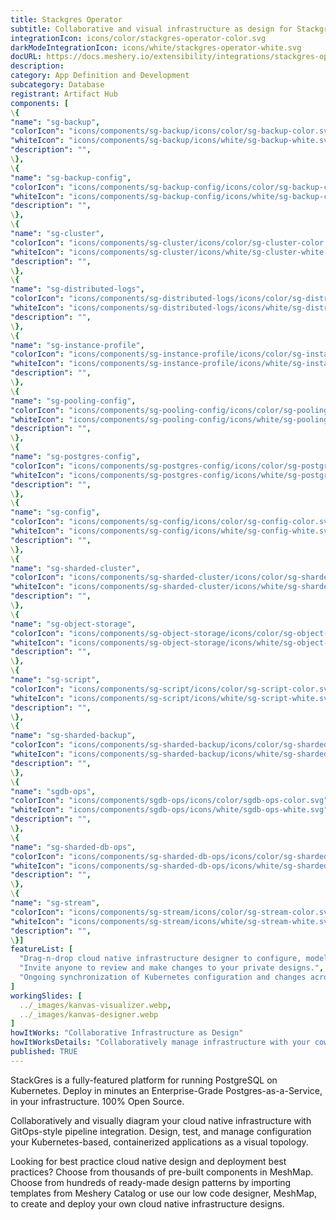 ```yaml
---
title: Stackgres Operator
subtitle: Collaborative and visual infrastructure as design for Stackgres Operator
integrationIcon: icons/color/stackgres-operator-color.svg
darkModeIntegrationIcon: icons/white/stackgres-operator-white.svg
docURL: https://docs.meshery.io/extensibility/integrations/stackgres-operator
description: 
category: App Definition and Development
subcategory: Database
registrant: Artifact Hub
components: [
\{
"name": "sg-backup",
"colorIcon": "icons/components/sg-backup/icons/color/sg-backup-color.svg",
"whiteIcon": "icons/components/sg-backup/icons/white/sg-backup-white.svg",
"description": "",
\},
\{
"name": "sg-backup-config",
"colorIcon": "icons/components/sg-backup-config/icons/color/sg-backup-config-color.svg",
"whiteIcon": "icons/components/sg-backup-config/icons/white/sg-backup-config-white.svg",
"description": "",
\},
\{
"name": "sg-cluster",
"colorIcon": "icons/components/sg-cluster/icons/color/sg-cluster-color.svg",
"whiteIcon": "icons/components/sg-cluster/icons/white/sg-cluster-white.svg",
"description": "",
\},
\{
"name": "sg-distributed-logs",
"colorIcon": "icons/components/sg-distributed-logs/icons/color/sg-distributed-logs-color.svg",
"whiteIcon": "icons/components/sg-distributed-logs/icons/white/sg-distributed-logs-white.svg",
"description": "",
\},
\{
"name": "sg-instance-profile",
"colorIcon": "icons/components/sg-instance-profile/icons/color/sg-instance-profile-color.svg",
"whiteIcon": "icons/components/sg-instance-profile/icons/white/sg-instance-profile-white.svg",
"description": "",
\},
\{
"name": "sg-pooling-config",
"colorIcon": "icons/components/sg-pooling-config/icons/color/sg-pooling-config-color.svg",
"whiteIcon": "icons/components/sg-pooling-config/icons/white/sg-pooling-config-white.svg",
"description": "",
\},
\{
"name": "sg-postgres-config",
"colorIcon": "icons/components/sg-postgres-config/icons/color/sg-postgres-config-color.svg",
"whiteIcon": "icons/components/sg-postgres-config/icons/white/sg-postgres-config-white.svg",
"description": "",
\},
\{
"name": "sg-config",
"colorIcon": "icons/components/sg-config/icons/color/sg-config-color.svg",
"whiteIcon": "icons/components/sg-config/icons/white/sg-config-white.svg",
"description": "",
\},
\{
"name": "sg-sharded-cluster",
"colorIcon": "icons/components/sg-sharded-cluster/icons/color/sg-sharded-cluster-color.svg",
"whiteIcon": "icons/components/sg-sharded-cluster/icons/white/sg-sharded-cluster-white.svg",
"description": "",
\},
\{
"name": "sg-object-storage",
"colorIcon": "icons/components/sg-object-storage/icons/color/sg-object-storage-color.svg",
"whiteIcon": "icons/components/sg-object-storage/icons/white/sg-object-storage-white.svg",
"description": "",
\},
\{
"name": "sg-script",
"colorIcon": "icons/components/sg-script/icons/color/sg-script-color.svg",
"whiteIcon": "icons/components/sg-script/icons/white/sg-script-white.svg",
"description": "",
\},
\{
"name": "sg-sharded-backup",
"colorIcon": "icons/components/sg-sharded-backup/icons/color/sg-sharded-backup-color.svg",
"whiteIcon": "icons/components/sg-sharded-backup/icons/white/sg-sharded-backup-white.svg",
"description": "",
\},
\{
"name": "sgdb-ops",
"colorIcon": "icons/components/sgdb-ops/icons/color/sgdb-ops-color.svg",
"whiteIcon": "icons/components/sgdb-ops/icons/white/sgdb-ops-white.svg",
"description": "",
\},
\{
"name": "sg-sharded-db-ops",
"colorIcon": "icons/components/sg-sharded-db-ops/icons/color/sg-sharded-db-ops-color.svg",
"whiteIcon": "icons/components/sg-sharded-db-ops/icons/white/sg-sharded-db-ops-white.svg",
"description": "",
\},
\{
"name": "sg-stream",
"colorIcon": "icons/components/sg-stream/icons/color/sg-stream-color.svg",
"whiteIcon": "icons/components/sg-stream/icons/white/sg-stream-white.svg",
"description": "",
\}]
featureList: [
  "Drag-n-drop cloud native infrastructure designer to configure, model, and deploy your workloads.",
  "Invite anyone to review and make changes to your private designs.",
  "Ongoing synchronization of Kubernetes configuration and changes across any number of clusters."
]
workingSlides: [
  ../_images/kanvas-visualizer.webp,
  ../_images/kanvas-designer.webp
]
howItWorks: "Collaborative Infrastructure as Design"
howItWorksDetails: "Collaboratively manage infrastructure with your coworkers synchronously sharing the same designs."
published: TRUE
---
```

<p>
StackGres is a fully-featured platform for running PostgreSQL on Kubernetes.
Deploy in minutes an Enterprise-Grade Postgres-as-a-Service, in your infrastructure.
100% Open Source.
</p>
<p>
    Collaboratively and visually diagram your cloud native infrastructure with GitOps-style pipeline integration. Design, test, and manage configuration your Kubernetes-based, containerized applications as a visual topology.
</p>
<p>
    Looking for best practice cloud native design and deployment best practices? Choose from thousands of pre-built components in MeshMap. Choose from hundreds of ready-made design patterns by importing templates from Meshery Catalog or use our low code designer, MeshMap, to create and deploy your own cloud native infrastructure designs.
</p>
